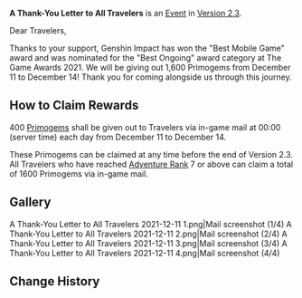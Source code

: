 {{Event
|name              = A Thank-You Letter to All Travelers (Game Awards Mobile Game & Ongoing 2021)
|image             = A Thank-You Letter to All Travelers.png
|type              = Mail
|type2             = Celebration
|time_known        = yes
|time_start        = 2021-12-11 00:00:00
|time_end          = 2021-12-14 23:59:59
|link              = https://twitter.com/GenshinImpact/status/1469150056703946752
}}
'''A Thank-You Letter to All Travelers''' is an [[Event]] in [[Version 2.3]].

Dear Travelers,

Thanks to your support, Genshin Impact has won the "Best Mobile Game" award and was nominated for the "Best Ongoing" award category at The Game Awards 2021. We will be giving out 1,600 Primogems from December 11 to December 14! Thank you for coming alongside us through this journey.

==How to Claim Rewards==
400 [[Primogem]]s shall be given out to Travelers via in-game mail at 00:00 (server time) each day from December 11 to December 14.

These Primogems can be claimed at any time before the end of Version 2.3. All Travelers who have reached [[Adventure Rank]] 7 or above can claim a total of 1600 Primogems via in-game mail.

==Gallery==
<gallery hideaddbutton="true" captionalign="center">
A Thank-You Letter to All Travelers 2021-12-11 1.png|Mail screenshot (1/4)
A Thank-You Letter to All Travelers 2021-12-11 2.png|Mail screenshot (2/4)
A Thank-You Letter to All Travelers 2021-12-11 3.png|Mail screenshot (3/4)
A Thank-You Letter to All Travelers 2021-12-11 4.png|Mail screenshot (4/4)
</gallery>

==Change History==
{{Change History|2.3}}